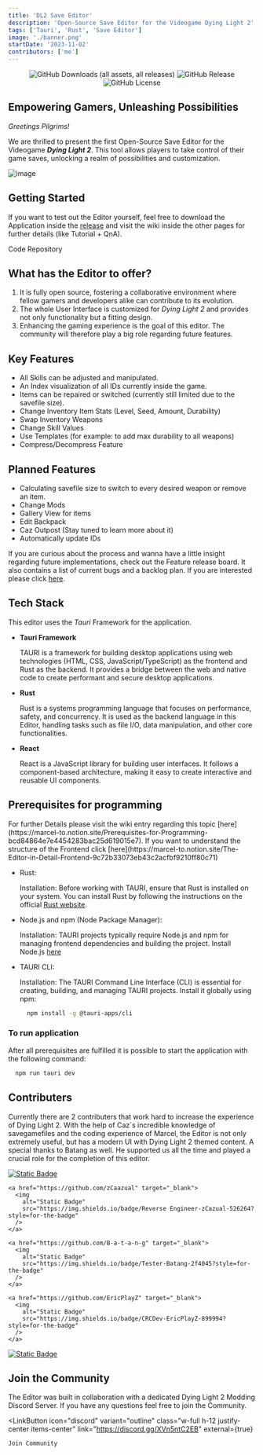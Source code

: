 ```yaml
---
title: 'DL2 Save Editor'
description: 'Open-Source Save Editor for the Videogame Dying Light 2'
tags: ['Tauri', 'Rust', 'Save Editor']
image: './banner.png'
startDate: '2023-11-02'
contributors: ['me']
---
```




<p align="center">
  <img
    alt="GitHub Downloads (all assets, all releases)"
    src="https://img.shields.io/github/downloads/Marcel-TO/DL2_Save_Editor/total?style=for-the-badge&logo=Github&logoColor=black&label=Editor%20Downloads&labelColor=899994&color=899994"
  />
  <img
    alt="GitHub Release"
    src="https://img.shields.io/github/v/release/Marcel-TO/DL2_Save_Editor?include_prereleases&sort=date&display_name=tag&style=for-the-badge&logo=Github&labelColor=526264&color=526264"
  />
  <img
    alt="GitHub License"
    src="https://img.shields.io/github/license/Marcel-TO/DL2_Save_Editor?style=for-the-badge&labelColor=2f4045&color=2f4045"
  />
</p>

## Empowering Gamers, Unleashing Possibilities

_Greetings Pilgrims!_

We are thrilled to present the first Open-Source Save Editor for the Videogame **_Dying Light 2_**. This tool allows players to take control of their game saves, unlocking a realm of possibilities and customization.

![image](https://github.com/user-attachments/assets/da5db2bb-75fd-43ce-9cc4-4de3c2d3215d)

## Getting Started

If you want to test out the Editor yourself, feel free to download the Application inside the [release](https://github.com/Marcel-TO/DL2_Save_Editor/releases/latest) and visit the wiki inside the other pages for further details (like Tutorial + QnA).

<Callout title="Github Repo" variant="corollary">
<LinkButton
    icon="lucide:github"
    variant="outline"
    class=""
    link="https://github.com/Marcel-TO/DL2_Save_Editor"
    external={true}
>
    Code Repository
</LinkButton>
</Callout>

## What has the Editor to offer?

1. It is fully open source, fostering a collaborative environment where fellow gamers and developers alike can contribute to its evolution.
2. The whole User Interface is customized for _Dying Light 2_ and provides not only functionality but a fitting design.
3. Enhancing the gaming experience is the goal of this editor. The community will therefore play a big role regarding future features.

## Key Features

- All Skills can be adjusted and manipulated.
- An Index visualization of all IDs currently inside the game.
- Items can be repaired or switched (currently still limited due to the savefile size).
- Change Inventory Item Stats (Level, Seed, Amount, Durability)
- Swap Inventory Weapons
- Change Skill Values
- Use Templates (for example: to add max durability to all weapons)
- Compress/Decompress Feature

## Planned Features

- Calculating savefile size to switch to every desired weapon or remove an item.
- Change Mods
- Gallery View for items
- Edit Backpack
- Caz Outpost (Stay tuned to learn more about it)
- Automatically update IDs

If you are curious about the process and wanna have a little insight regarding future implementations, check out the Feature release board. It also contains a list of current bugs and a backlog plan. If you are interested please click [here](https://github.com/users/Marcel-TO/projects/2/views/2).

## Tech Stack

This editor uses the _Tauri_ Framework for the application.

- **Tauri Framework**

  TAURI is a framework for building desktop applications using web technologies (HTML, CSS, JavaScript/TypeScript) as the frontend and Rust as the backend. It provides a bridge between the web and native code to create performant and secure desktop applications.

- **Rust**

  Rust is a systems programming language that focuses on performance, safety, and concurrency. It is used as the backend language in this Editor, handling tasks such as file I/O, data manipulation, and other core functionalities.

- **React**

  React is a JavaScript library for building user interfaces. It follows a component-based architecture, making it easy to create interactive and reusable UI components.

## Prerequisites for programming
<Callout title="Further Details" variant="important">
For further Details please visit the wiki entry regarding this topic [here](https://marcel-to.notion.site/Prerequisites-for-Programming-bcd84864e7e4454283bac25d619015e7).
If you want to understand the structure of the Frontend click [here](https://marcel-to.notion.site/The-Editor-in-Detail-Frontend-9c72b33073eb43c2acfbf9210ff80c71)
</Callout>

- Rust:

  Installation: Before working with TAURI, ensure that Rust is installed on your system. You can install Rust by following the instructions on the official [Rust website](https://www.rust-lang.org/tools/install).

- Node.js and npm (Node Package Manager):

  Installation: TAURI projects typically require Node.js and npm for managing frontend dependencies and building the project. Install Node.js [here](https://nodejs.org/)

- TAURI CLI:

  Installation: The TAURI Command Line Interface (CLI) is essential for creating, building, and managing TAURI projects. Install it globally using npm:

  ```bash
    npm install -g @tauri-apps/cli
  ```

### To run application

After all prerequisites are fulfilled it is possible to start the application with the following command:

```bash
  npm run tauri dev
```

## Contributers

Currently there are 2 contributers that work hard to increase the experience of Dying Light 2. With the help of Caz`s incredible knowledge of savegamefiles and the coding experience of Marcel, the Editor is not only extremely useful, but has a modern UI with Dying Light 2 themed content. A special thanks to Batang as well. He supported us all the time and played a crucial role for the completion of this editor.

<div class="flex flex-col m-0 p-0 h-auto">
    <a href="https://github.com/Marcel-TO" target="_blank">
      <img
        alt="Static Badge"
        src="https://img.shields.io/badge/Developer-MarcelMcHawk-899994?style=for-the-badge"
      />
    </a>

    <a href="https://github.com/zCaazual" target="_blank">
      <img
        alt="Static Badge"
        src="https://img.shields.io/badge/Reverse Engineer-zCazual-526264?style=for-the-badge"
      />
    </a>

    <a href="https://github.com/B-a-t-a-n-g" target="_blank">
      <img
        alt="Static Badge"
        src="https://img.shields.io/badge/Tester-Batang-2f4045?style=for-the-badge"
      />
    </a>

    <a href="https://github.com/EricPlayZ" target="_blank">
      <img
        alt="Static Badge"
        src="https://img.shields.io/badge/CRCDev-EricPlayZ-899994?style=for-the-badge"
      />
    </a>

 <a href="https://youtube.com/@samuiyorus" target="_blank">
      <img
        alt="Static Badge"
        src="https://img.shields.io/badge/Tester-Zdashero-526264?style=for-the-badge"
      />
    </a>
</div>

## Join the Community

The Editor was built in collaboration with a dedicated Dying Light 2 Modding Discord Server. If you have any questions feel free to join the Community.

<LinkButton
    icon="discord"
    variant="outline"
    class="w-full h-12 justify-center items-center"
    link="https://discord.gg/XVn5ntC2EB"
    external={true}
>
    Join Community
</LinkButton>
